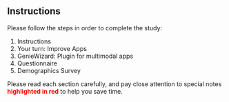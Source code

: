## Instructions

Please follow the steps in order to complete the study:

1. Instructions
2. Your turn: Improve Apps
3. GenieWizard: Plugin for multimodal apps
4. Questionnaire
5. Demographics Survey

Please read each section carefully, and pay close attention to special notes
 <font color="red">**highlighted in red**</font> to help you save time.

